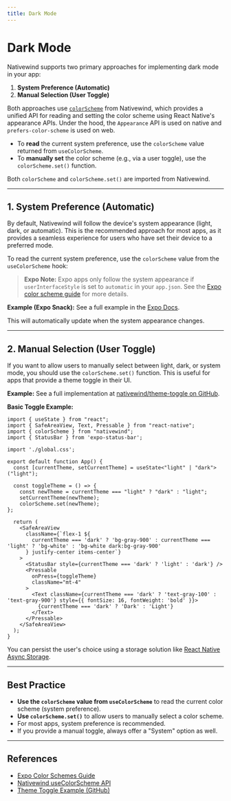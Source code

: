 ```yaml
---
title: Dark Mode
---
```


# Dark Mode

Nativewind supports two primary approaches for implementing dark mode in your app:

1. **System Preference (Automatic)**
2. **Manual Selection (User Toggle)**

Both approaches use [`colorScheme`](../api/use-color-scheme) from Nativewind, which provides a unified API for reading and setting the color scheme using React Native's appearance APIs. Under the hood, the `Appearance` API is used on native and `prefers-color-scheme` is used on web. 

- To **read** the current system preference, use the `colorScheme` value returned from `useColorScheme`.
- To **manually set** the color scheme (e.g., via a user toggle), use the `colorScheme.set()` function.

Both `colorScheme` and `colorScheme.set()` are imported from Nativewind.

---

## 1. System Preference (Automatic)

By default, Nativewind will follow the device's system appearance (light, dark, or automatic). This is the recommended approach for most apps, as it provides a seamless experience for users who have set their device to a preferred mode.

To read the current system preference, use the `colorScheme` value from the `useColorScheme` hook:

> **Expo Note:**
> Expo apps only follow the system appearance if `userInterfaceStyle` is set to `automatic` in your `app.json`.
> See the [Expo color scheme guide](https://docs.expo.dev/guides/color-schemes/) for more details.

**Example (Expo Snack):**
See a full example in the [Expo Docs](https://docs.expo.dev/develop/user-interface/color-themes/#minimal-example).

This will automatically update when the system appearance changes.

---

## 2. Manual Selection (User Toggle)

If you want to allow users to manually select between light, dark, or system mode, you should use the `colorScheme.set()` function. This is useful for apps that provide a theme toggle in their UI.

**Example:**
See a full implementation at [nativewind/theme-toggle on GitHub](https://github.com/nativewind/theme-toggle).

**Basic Toggle Example:**
```tsx
import { useState } from "react";
import { SafeAreaView, Text, Pressable } from "react-native";
import { colorScheme } from "nativewind";
import { StatusBar } from 'expo-status-bar';

import './global.css';

export default function App() {
  const [currentTheme, setCurrentTheme] = useState<"light" | "dark">("light");

  const toggleTheme = () => {
    const newTheme = currentTheme === "light" ? "dark" : "light";
    setCurrentTheme(newTheme);
    colorScheme.set(newTheme);
};

  return (
    <SafeAreaView
      className={`flex-1 ${
        currentTheme === 'dark' ? 'bg-gray-900' : currentTheme === 'light' ? 'bg-white' : 'bg-white dark:bg-gray-900'
      } justify-center items-center`}
    >
      <StatusBar style={currentTheme === 'dark' ? 'light' : 'dark'} />
      <Pressable
        onPress={toggleTheme}
        className="mt-4"
      >
        <Text className={currentTheme === 'dark' ? 'text-gray-100' : 'text-gray-900'} style={{ fontSize: 16, fontWeight: 'bold' }}>
          {currentTheme === 'dark' ? 'Dark' : 'Light'}
        </Text>
      </Pressable>
    </SafeAreaView>
  );
}
```

You can persist the user's choice using a storage solution like [React Native Async Storage](https://react-native-async-storage.github.io/async-storage/).

---

## Best Practice

- **Use the `colorScheme` value from `useColorScheme`** to read the current color scheme (system preference).
- **Use `colorScheme.set()`** to allow users to manually select a color scheme.
- For most apps, system preference is recommended.
- If you provide a manual toggle, always offer a "System" option as well.

---

## References

- [Expo Color Schemes Guide](https://docs.expo.dev/guides/color-schemes/)
- [Nativewind useColorScheme API](../api/use-color-scheme)
- [Theme Toggle Example (GitHub)](https://github.com/nativewind/theme-toggle)
